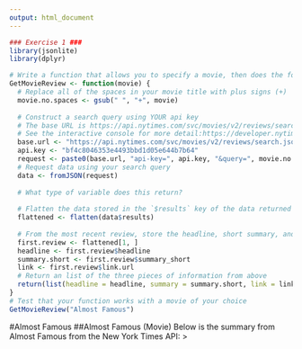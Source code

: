 ```yaml
---
output: html_document
---
```



```r
### Exercise 1 ###
library(jsonlite)
library(dplyr)

# Write a function that allows you to specify a movie, then does the following:
GetMovieReview <- function(movie) {
  # Replace all of the spaces in your movie title with plus signs (+)
  movie.no.spaces <- gsub(" ", "+", movie)
  
  # Construct a search query using YOUR api key
  # The base URL is https://api.nytimes.com/svc/movies/v2/reviews/search.json?
  # See the interactive console for more detail:https://developer.nytimes.com/movie_reviews_v2.json#/Console/GET/reviews/search.json
  base.url <- "https://api.nytimes.com/svc/movies/v2/reviews/search.json?"
  api.key <- "bf4c8046353e4493bbd1d05e644b7b64"
  request <- paste0(base.url, "api-key=", api.key, "&query=", movie.no.spaces)
  # Request data using your search query
  data <- fromJSON(request)
  
  # What type of variable does this return?
  
  # Flatten the data stored in the `$results` key of the data returned to you
  flattened <- flatten(data$results)
  
  # From the most recent review, store the headline, short summary, and link to full article each in their own variables
  first.review <- flattened[1, ]
  headline <- first.review$headline
  summary.short <- first.review$summary_short
  link <- first.review$link.url
  # Return an list of the three pieces of information from above
  return(list(headline = headline, summary = summary.short, link = link))
}
# Test that your function works with a movie of your choice
GetMovieReview("Almost Famous")
```
#Almost Famous
##Almost Famous (Movie)
Below is the summary from Almost Famous  from the New York Times API:
>